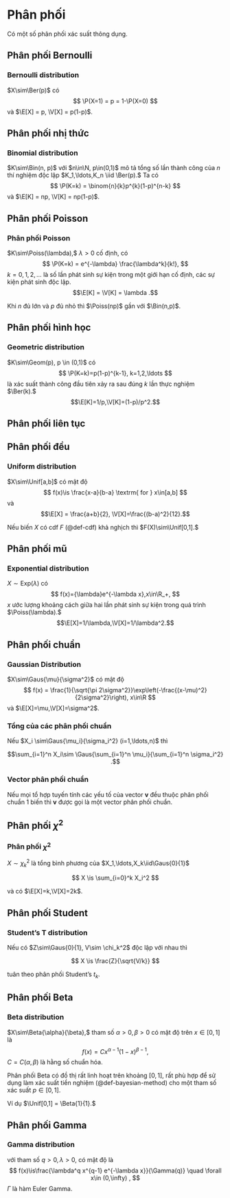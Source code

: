 # Phân phối

Có một số phân phối xác suất thông dụng.

## Phân phối Bernoulli
::: {#def-bernoulli}
### Bernoulli distribution
$X\sim\Ber(p)$
có
$$
\P(X=1) = p = 1-\P(X=0)
$$
và
$\E[X] = p, \V[X] = p(1-p)$.
:::

## Phân phối nhị thức
::: {#def-binomial}
### Binomial distribution
$K\sim\Bin(n, p)$
với $n\in\N, p\in(0,1)$
mô tả tổng số lần thành công
của $n$ thí nghiệm độc lập
$K_1,\ldots,K_n \iid \Ber(p).$
Ta có
$$
\P(K=k) = \binom{n}{k}p^{k}(1-p)^{n-k}
$$
và
$\E[K] = np, \V[K] = np(1-p)$.
:::

## Phân phối Poisson
:::{#def-poisson}
### Phân phối Poisson
$K\sim\Poiss(\lambda),$
$\lambda > 0$ cố định,
có
$$
\P(K=k) = e^{-\lambda}
\frac{\lambda^k}{k!},
$$
$k=0,1,2,\ldots$ là số lần phát sinh sự kiện trong một giới hạn cố định,
các sự kiện phát sinh độc lập.
$$\E[K] = \V[K] = \lambda
.$$
:::

Khi $n$ đủ lớn và $p$ đủ nhỏ thì
$\Poiss(np)$ gần với $\Bin(n,p)$.

## Phân phối hình học

:::{#def-geomdist}
### Geometric distribution
$K\sim\Geom(p), p \in (0,1)$
có
$$
\P(K=k)=p(1-p)^{k-1}, k=1,2,\ldots
$$
là xác suất thành công đầu tiên xảy ra sau đúng $k$ lần thực nghiệm
$\Ber(k).$
$$\E[K]=1/p,\V[K]=(1-p)/p^2.$$

:::

## Phân phối liên tục

## Phân phối đều
:::{#def-uniform}
### Uniform distribution
$X\sim\Unif[a,b]$ có mật độ
$$
f(x)\is
\frac{x-a}{b-a}
\textrm{ for }
x\in[a,b]
$$
và
$$\E[X] = \frac{a+b}{2}, \V[X]=\frac{(b-a)^2}{12}.$$
:::

Nếu biến $X$ có cdf $F$ (@def-cdf) khả nghịch thì
$F(X)\sim\Unif[0,1].$

## Phân phối mũ
:::{#def-expdist}
### Exponential distribution
$X\sim\text{Exp}(\lambda)$
có
$$
f(x)={\lambda}e^{-\lambda x},x\in\R_+,
$$
$x$ ước lượng khoảng cách giữa hai lần phát sinh
sự kiện trong quá trình $\Poiss(\lambda).$
$$\E[X]=1/\lambda,\V[X]=1/\lambda^2.$$
:::

## Phân phối chuẩn
:::{#def-gaussian}
### Gaussian Distribution
$X\sim\Gaus{\mu}{\sigma^2}$ có
mật độ
$$
f(x) =
\frac{1}{\sqrt{\pi 2\sigma^2}}\exp\left(-\frac{(x-\mu)^2}{2\sigma^2}\right),
x\in\R
$$
và
$\E[X]=\mu,\V[X]=\sigma^2$.
:::

:::{#thm-sum-gaussian}
### Tổng của các phân phối chuẩn
Nếu
$X_i \sim\Gaus{\mu_i}{\sigma_i^2} (i=1,\ldots,n)$
thì

$$\sum_{i=1}^n X_i\sim
\Gaus{\sum_{i=1}^n \mu_i}{\sum_{i=1}^n \sigma_i^2}
.$$
:::

:::{#def-normal-vector}
### Vector phân phối chuẩn
Nếu mọi tổ hợp tuyến tính các yếu tố của
vector $\boldsymbol{v}$ đều
thuộc phân phối chuẩn 1 biến thì
$\boldsymbol{v}$
được gọi là một vector phân phối chuẩn.
:::

## Phân phối $\chi^2$
:::{#def-chi-dist}
### Phân phối $\chi^2$
$X\sim\chi_k^2$ là
tổng bình phương của
$X_1,\ldots,X_k\iid\Gaus{0}{1}$

$$
X \is \sum_{i=0}^k X_i^2
$$

và có
$\E[X]=k,\V[X]=2k$.
:::

## Phân phối Student
:::{#def-student-dist}
### Student's T distribution

Nếu có $Z\sim\Gaus{0}{1}, V\sim \chi_k^2$ độc lập với nhau thì

$$
X \is \frac{Z}{\sqrt{V/k}}
$$

tuân theo phân phối Student's $t_k$.
:::

## Phân phối Beta
:::{#def-beta-dist}
### Beta distribution
$X\sim\Beta{\alpha}{\beta},$
tham số
$\alpha>0,\beta>0$
có mật độ trên $x\in [0,1]$ là
$$
f(x) = Cx^{\alpha-1}(1-x)^{\beta-1}
,
$$
$C=C(\alpha,\beta)$ là hằng số chuẩn hóa.
:::

Phân phối Beta có đồ thị rất linh hoạt trên khoảng $[0,1],$
rất phù hợp để sử dụng làm xác suất tiền nghiệm (@def-bayesian-method)
cho một tham số xác suất $p\in[0,1].$

Ví dụ
$\Unif[0,1] = \Beta{1}{1}.$

## Phân phối Gamma

:::{#def-gamma-dist}
### Gamma distribution
với tham số $q>0, \lambda>0,$
có mật độ là
$$
f(x)\is\frac{\lambda^q x^{q-1} e^{-\lambda x}}{\Gamma(q)}
 \quad \forall
x\in (0,\infty)
,
$$
$\Gamma$ là hàm Euler Gamma.
:::
